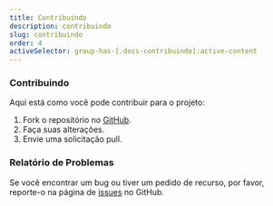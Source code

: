 ```yaml
---
title: Contribuindo
description: contribuindo
slug: contribuindo
order: 4
activeSelector: group-has-[.docs-contribuindo]:active-content
---
```



### Contribuindo

Aqui está como você pode contribuir para o projeto:

1. Fork o repositório no <IoLogoGithub className='-mt-1' /> [GitHub](https://github.com/rocketclimb/rocketicons).
2. Faça suas alterações.
3. Envie uma solicitação pull.

### Relatório de Problemas

Se você encontrar um bug ou tiver um pedido de recurso, por favor, reporte-o na página de <IoLogoGithub className='-mt-1' /> [issues](https://github.com/rocketclimb/rocketicons/issues) no GitHub.
